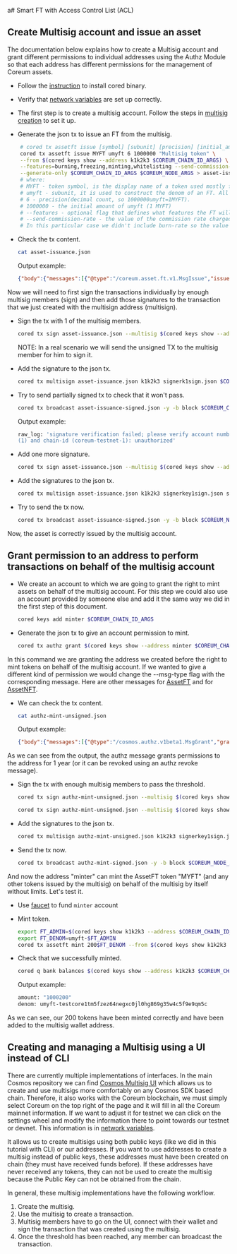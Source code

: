 a# Smart FT with Access Control List (ACL)

## Create Multisig account and issue an asset

The documentation below explains how to create a Multisig account and grant different permissions to individual addresses using the Authz Module so that each address has different permissions for the management of Coreum assets.

* Follow the [instruction](/docs/v4/tutorials/get-started/install-cored) to install cored binary.

* Verify that [network variables](/docs/v4/tutorials/get-started/setup-cli) are set up correctly.

* The first step is to create a multisig account. Follow the steps in [multisig creation](/docs/v4/tutorials/get-started/cli/send-multisig-transaction) to set it up.

* Generate the json tx to issue an FT from the multisig.

```bash
    # cored tx assetft issue [symbol] [subunit] [precision] [initial_amount] [description] --from [admin] --features=burning,freezing,minting,whitelisting --burn-rate=0.12 --send-commission-rate=0.2 [flags]
    cored tx assetft issue MYFT umyft 6 1000000 "Multisig token" \
    --from $(cored keys show --address k1k2k3 $COREUM_CHAIN_ID_ARGS) \
    --features=burning,freezing,minting,whitelisting --send-commission-rate=0.02 \
    --generate-only $COREUM_CHAIN_ID_ARGS $COREUM_NODE_ARGS > asset-issuance.json
    # where:
    # MYFT - token symbol, is the display name of a token used mostly for UI purposes. An example of a token symbol is BTC.
    # umyft - subunit, it is used to construct the denom of an FT. All on-chain operations are made using subunits. An example of a subunit is satoshi. This is the minimum amount of a denom that you can operate with.
    # 6 - precision(decimal count, so 1000000umyft=1MYFT).
    # 1000000 - the initial amount of umyft (1 MYFT)
    # --features - optional flag that defines what features the FT will have
    # --send-commission-rate - the value of the commission rate charged when sent.
    # In this particular case we didn't include burn-rate so the value of that will be 0.
```

* Check the tx content.

    ```bash
    cat asset-issuance.json
    ```
    Output example:
    ```json
    {"body":{"messages":[{"@type":"/coreum.asset.ft.v1.MsgIssue","issuer":"testcore1ywrydndyqmpx88ch7n3pcsq7g4p7rwrj46rs4c","symbol":"MYFT","subunit":"umyft","precision":6,"initial_amount":"1000000","description":"Multisig token","features":["burning","freezing","minting","whitelisting"],"burn_rate":"0.000000000000000000","send_commission_rate":"0.020000000000000000"}],"memo":"","timeout_height":"0","extension_options":[],"non_critical_extension_options":[]},"auth_info":{"signer_infos":[],"fee":{"amount":[{"denom":"utestcore","amount":"10096"}],"gas_limit":"200000","payer":"","granter":""}},"signatures":[]}
    ```

Now we will need to first sign the transactions individually by enough multisig members (sign) and then add those signatures to the transaction that we just created with the multisign address (multisign).

* Sign the tx with 1 of the multisig members.

    ```bash
    cored tx sign asset-issuance.json --multisig $(cored keys show --address k1k2k3 $COREUM_CHAIN_ID_ARGS) --from k1 --output-document signerkey1sign.json $COREUM_CHAIN_ID_ARGS $COREUM_NODE_ARGS
    ```

    NOTE: In a real scenario we will send the unsigned TX to the multisig member for him to sign it.

* Add the signature to the json tx.

    ```bash
    cored tx multisign asset-issuance.json k1k2k3 signerk1sign.json $COREUM_CHAIN_ID_ARGS $COREUM_NODE_ARGS > asset-issuance-signed.json
    ```

* Try to send partially signed tx to check that it won't pass.

    ```bash
    cored tx broadcast asset-issuance-signed.json -y -b block $COREUM_CHAIN_ID_ARGS $COREUM_NODE_ARGS
    ```

    Output example:

    ```bash
    raw_log: 'signature verification failed; please verify account number (2937), sequence
    (1) and chain-id (coreum-testnet-1): unauthorized'
    ```

* Add one more signature.

    ```bash
    cored tx sign asset-issuance.json --multisig $(cored keys show --address k1k2k3 $COREUM_CHAIN_ID_ARGS) --from k2 --output-document signerkey2sign.json $COREUM_CHAIN_ID_ARGS $COREUM_NODE_ARGS
    ```

* Add the signatures to the json tx.

    ```bash
    cored tx multisign asset-issuance.json k1k2k3 signerkey1sign.json signerkey2sign.json $COREUM_CHAIN_ID_ARGS $COREUM_NODE_ARGS  > asset-issuance-signed.json
    ```

* Try to send the tx now.

    ```bash
    cored tx broadcast asset-issuance-signed.json -y -b block $COREUM_NODE_ARGS $COREUM_CHAIN_ID_ARGS
    ```

Now, the asset is correctly issued by the multisig account.

## Grant permission to an address to perform transactions on behalf of the multisig account

* We create an account to which we are going to grant the right to mint assets on behalf of the multisig account. For this step we could also use an account provided by someone else and add it the same way we did in the first step of this document.

    ```bash
    cored keys add minter $COREUM_CHAIN_ID_ARGS
    ```

* Generate the json tx to give an account permission to mint.

    ```bash
    cored tx authz grant $(cored keys show --address minter $COREUM_CHAIN_ID_ARGS) generic --msg-type=/coreum.asset.ft.v1.MsgMint --from $(cored keys show --address k1k2k3 $COREUM_CHAIN_ID_ARGS) --generate-only $COREUM_CHAIN_ID_ARGS $COREUM_NODE_ARGS > authz-mint-unsigned.json
    ```

In this command we are granting the address we created before the right to mint tokens on behalf of the multisig account. If we wanted to give a different kind of permission we would change the --msg-type flag with the corresponding message. Here are other messages for <a href="https://github.com/CoreumFoundation/coreum/blob/master/proto/coreum/asset/ft/v1/tx.proto" target="_blank" rel="noopener noreferrer" className="text-[#25D695] hover:opacity-80 text-base font-bold">AssetFT</a> and for <a href="https://github.com/CoreumFoundation/coreum/blob/master/proto/coreum/asset/nft/v1/tx.proto" target="_blank" rel="noopener noreferrer" className="text-[#25D695] hover:opacity-80 text-base font-bold">AssetNFT</a>.

* We can check the tx content.

    ```bash
    cat authz-mint-unsigned.json
    ```
    Output example:
    ```json
    {"body":{"messages":[{"@type":"/cosmos.authz.v1beta1.MsgGrant","granter":"testcore1ywrydndyqmpx88ch7n3pcsq7g4p7rwrj46rs4c","grantee":"testcore17dj6sxlcugcs5zugx294dvnsudxvxuykn3s2qg","grant":{"authorization":{"@type":"/cosmos.authz.v1beta1.GenericAuthorization","msg":"/coreum.asset.ft.v1.MsgMint"},"expiration":"2024-07-06T15:23:16Z"}}],"memo":"","timeout_height":"0","extension_options":[],"non_critical_extension_options":[]},"auth_info":{"signer_infos":[],"fee":{"amount":[{"denom":"utestcore","amount":"6875"}],"gas_limit":"200000","payer":"","granter":""}},"signatures":[]}
    ```
As we can see from the output, the authz message grants permissions to the address for 1 year (or it can be revoked using an authz revoke message).

* Sign the tx with enough multisig members to pass the threshold.

    ```bash
    cored tx sign authz-mint-unsigned.json --multisig $(cored keys show --address k1k2k3 $COREUM_CHAIN_ID_ARGS) --from k1 --output-document signerkey1sign.json $COREUM_CHAIN_ID_ARGS $COREUM_NODE_ARGS

    cored tx sign authz-mint-unsigned.json --multisig $(cored keys show --address k1k2k3 $COREUM_CHAIN_ID_ARGS) --from k2 --output-document signerkey2sign.json $COREUM_CHAIN_ID_ARGS $COREUM_NODE_ARGS
    ```

* Add the signatures to the json tx.

    ```bash
    cored tx multisign authz-mint-unsigned.json k1k2k3 signerkey1sign.json signerkey2sign.json $COREUM_CHAIN_ID_ARGS $COREUM_NODE_ARGS > authz-mint-signed.json
    ```

* Send the tx now.

    ```bash
    cored tx broadcast authz-mint-signed.json -y -b block $COREUM_NODE_ARGS $COREUM_CHAIN_ID_ARGS
    ```
And now the address "minter" can mint the AssetFT token "MYFT" (and any other tokens issued by the multisig) on behalf of the multisig by itself without limits. Let's test it.

* Use [faucet](/docs/v4/tools/faucet) to fund `minter` account

* Mint token.

    ```bash
    export FT_ADMIN=$(cored keys show k1k2k3 --address $COREUM_CHAIN_ID_ARGS)
    export FT_DENOM=umyft-$FT_ADMIN
    cored tx assetft mint 200$FT_DENOM --from $(cored keys show k1k2k3 --address $COREUM_CHAIN_ID_ARGS) $COREUM_NODE_ARGS $COREUM_CHAIN_ID_ARGS --generate-only > tx.json && cored tx authz exec tx.json --from $(cored keys show minter --address $COREUM_CHAIN_ID_ARGS) -b block $COREUM_NODE_ARGS $COREUM_CHAIN_ID_ARGS
    ```

* Check that we successfully minted.

    ```bash
    cored q bank balances $(cored keys show --address k1k2k3 $COREUM_CHAIN_ID_ARGS) --denom=$FT_DENOM $COREUM_NODE_ARGS $COREUM_CHAIN_ID_ARGS
    ```

    Output example:

    ```bash
    amount: "1000200"
    denom: umyft-testcore1tm5fzez64negxc0jl0hg869g35w4c5f9e9qm5c
    ```

As we can see, our 200 tokens have been minted correctly and have been added to the multisig wallet address.

## Creating and managing a Multisig using a UI instead of CLI

There are currently multiple implementations of interfaces. In the main Cosmos repository we can find <a href="https://github.com/cosmos/cosmos-multisig-ui" target="_blank" rel="noopener noreferrer" className="text-[#25D695] hover:opacity-80 text-base font-bold">Cosmos Multisig UI</a> which allows us to create and use multisigs more comfortably on any Cosmos SDK based chain. Therefore, it also works with the Coreum blockchain, we must simply select Coreum on the top right of the page and it will fill in all the Coreum mainnet information. If we want to adjust it for testnet we can click on the settings wheel and modify the information there to point towards our testnet or devnet. This information is in [network variables](/docs/v4/tutorials/get-started/setup-cli).

It allows us to create multisigs using both public keys (like we did in this tutorial with CLI) or our addresses. If you want to use addresses to create a multisig instead of public keys, these addresses must have been created on chain (they must have received funds before). If these addresses have never received any tokens, they can not be used to create the multisig because the Public Key can not be obtained from the chain.

In general, these multisig implementations have the following workflow.

1. Create the multisig.
2. Use the multisig to create a transaction.
3. Multisig members have to go on the UI, connect with their wallet and sign the transaction that was created using the multisig.
4. Once the threshold has been reached, any member can broadcast the transaction.

